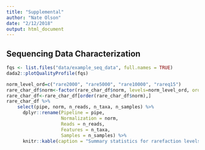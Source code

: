 ```yaml
---
title: "Supplemental"
author: "Nate Olson"
date: "2/12/2018"
output: html_document
---
```



## Sequencing Data Characterization
```r
fqs <- list.files("data/example_seq_data", full.names = TRUE)
dada2::plotQualityProfile(fqs)
```

```r
norm_level_ord=c("rare2000", "rare5000", "rare10000", "rareq15")
rare_char_df$norm<-factor(rare_char_df$norm, levels=norm_level_ord, ordered = T)
rare_char_df<-rare_char_df[order(rare_char_df$norm),]
rare_char_df %>%
    select(pipe, norm, n_reads, n_taxa, n_samples) %>%
      dplyr::rename(Pipeline = pipe,
                    Normalization = norm,
                    Reads = n_reads,
                    Features = n_taxa,
                    Samples = n_samples) %>%
      knitr::kable(caption = "Summary statistics for rarefaction levels of the different bioinformatic pipelines.", booktabs = TRUE)
```
